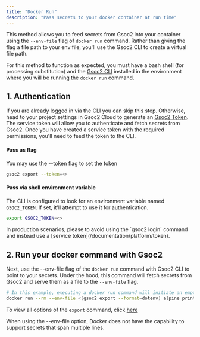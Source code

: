 ```yaml
---
title: "Docker Run"
description: "Pass secrets to your docker container at run time"
---
```


This method allows you to feed secrets from Gsoc2 into your container using the `--env-file` flag of `docker run` command. 
Rather than giving the flag a file path to your env file, you'll use the Gsoc2 CLI to create a virtual file path.

For this method to function as expected, you must have a bash shell (for processing substitution) and the [Gsoc2 CLI](../../cli/overview) installed in the environment where you will be running the `docker run` command.

## 1. Authentication

If you are already logged in via the CLI you can skip this step. Otherwise, head to your project settings in Gsoc2 Cloud to generate an [Gsoc2 Token](/documentation/platform/token). The service token will allow you to authenticate and fetch secrets from Gsoc2. 
Once you have created a service token with the required permissions, you'll need to feed the token to the CLI. 

#### Pass as flag
You may use the --token flag to set the token 

```bash
gsoc2 export --token=<>
```

#### Pass via shell environment variable
The CLI is configured to look for an environment variable named `GSOC2_TOKEN`. If set, it'll attempt to use it for authentication.

```bash
export GSOC2_TOKEN=<>
```

<Warning>
  In production scenarios, please to avoid using the `gsoc2 login` command and instead use a [service token](/documentation/platform/token).
</Warning>

## 2. Run your docker command with Gsoc2 
Next, use the --env-file flag of the `docker run` command with Gsoc2 CLI to point to your secrets. 
Under the hood, this command will fetch secrets from Gsoc2 and serve them as a file to the `--env-file` flag. 

```bash
# In this example, executing a docker run command will initiate an empty Alpine container and display the environment variables passed to it by Gsoc2.
docker run --rm --env-file <(gsoc2 export --format=dotenv) alpine printenv
```

To view all options of the `export` command, click [here](../../cli/commands/export)


<Warning>
  When using the --env-file option, Docker does not have the capability to support secrets that span multiple lines.
</Warning>
